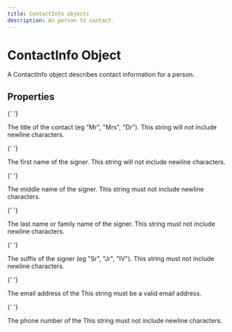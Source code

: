 ```yaml
---
title: ContactInfo objects
description: An person to contact.
---
```


# ContactInfo Object

A ContactInfo object describes contact information for a person.

## Properties

<Reference>

{' '}

<Field name="name" type="object" description="The name of the" />
<Field name="name.title" type="string">
  <Description>
    The title of the contact (eg "Mr", "Mrs", "Dr"). This string will not include newline characters.
  </Description>
</Field>

{' '}

<Field name="name.given" type="string">
  <Description>The first name of the signer. This string will not include newline characters.</Description>
</Field>

{' '}

<Field name="name.middle" type="string">
  <Description>The middle name of the signer. This string must not include newline characters.</Description>
</Field>

{' '}

<Field name="name.family" type="string">
  <Description>
    The last name or family name of the signer. This string must not include newline characters.
  </Description>
</Field>

{' '}

<Field name="name.suffix" type="string">
  <Description>
    The suffix of the signer (eg "Sr", "Jr", "IV"). This string must not include newline characters.
  </Description>
</Field>

{' '}

<Field name="email" type="string">
  <Description>The email address of the This string must be a valid email address.</Description>
</Field>

{' '}

<Field name="phoneNumber" type="string">
  <Description>The phone number of the This string must not include newline characters.</Description>
</Field>

</Reference>
